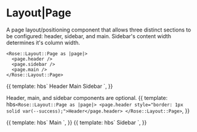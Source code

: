 
<Meta title="Rose|Layout|Page" component="Page" />

# Layout|Page

A page layout/positioning component that allows three distinct sections to be configured: header, sidebar, and main.
Sidebar's content width determines it's column width.

```htmlbars
<Rose::Layout::Page as |page|>
  <page.header />
  <page.sidebar />
  <page.main />
</Rose::Layout::Page>
```

<Preview>
  <Story name="Basic">{{
    template: hbs`
    <Rose::Layout::Page as |page|>
      <page.header style="border: 1px solid var(--success);">Header</page.header>
      <page.main style="border: 1px solid var(--action);">Main</page.main>
      <page.sidebar style="border: 1px solid var(--alert);">Sidebar</page.sidebar>
    </Rose::Layout::Page>
    `,
  }}</Story>
</Preview>

Header, main, and sidebar components are optional.
<Preview>
  <Story name="Header">{{
    template: hbs`
    <Rose::Layout::Page as |page|>
      <page.header style="border: 1px solid var(--success);">Header</page.header>
    </Rose::Layout::Page>
    `,
  }}</Story>
</Preview>

<Preview>
  <Story name="Main">{{
    template: hbs`
    <Rose::Layout::Page as |page|>
      <page.main style="border: 1px solid var(--action);">Main</page.main>
    </Rose::Layout::Page>
    `,
  }}</Story>
</Preview>

<Preview>
  <Story name="Sidebar">{{
    template: hbs`
    <Rose::Layout::Page as |page|>
      <page.sidebar style="border: 1px solid var(--alert);">Sidebar</page.sidebar>
    </Rose::Layout::Page>
    `,
  }}</Story>
</Preview>
